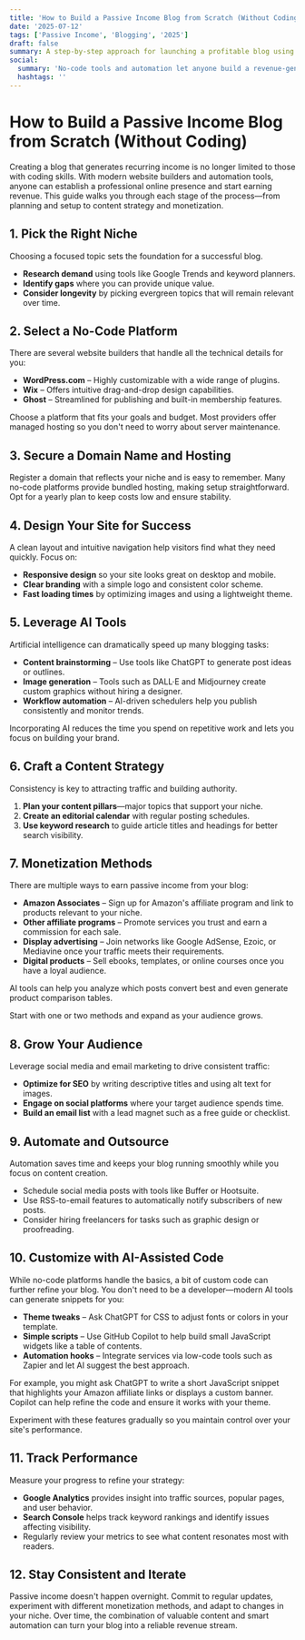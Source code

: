 ```yaml
---
title: 'How to Build a Passive Income Blog from Scratch (Without Coding)'
date: '2025-07-12'
tags: ['Passive Income', 'Blogging', '2025']
draft: false
summary: A step-by-step approach for launching a profitable blog using no-code tools and smart automation techniques.
social:
  summary: 'No-code tools and automation let anyone build a revenue-generating blog without programming skills.'
  hashtags: ''
---
```


# How to Build a Passive Income Blog from Scratch (Without Coding)

Creating a blog that generates recurring income is no longer limited to those with coding skills. With modern website builders and automation tools, anyone can establish a professional online presence and start earning revenue. This guide walks you through each stage of the process—from planning and setup to content strategy and monetization.

## 1. Pick the Right Niche

Choosing a focused topic sets the foundation for a successful blog.

- **Research demand** using tools like Google Trends and keyword planners.
- **Identify gaps** where you can provide unique value.
- **Consider longevity** by picking evergreen topics that will remain relevant over time.

## 2. Select a No-Code Platform

There are several website builders that handle all the technical details for you:

- **WordPress.com** – Highly customizable with a wide range of plugins.
- **Wix** – Offers intuitive drag-and-drop design capabilities.
- **Ghost** – Streamlined for publishing and built-in membership features.

Choose a platform that fits your goals and budget. Most providers offer managed hosting so you don't need to worry about server maintenance.

## 3. Secure a Domain Name and Hosting

Register a domain that reflects your niche and is easy to remember. Many no-code platforms provide bundled hosting, making setup straightforward. Opt for a yearly plan to keep costs low and ensure stability.

## 4. Design Your Site for Success

A clean layout and intuitive navigation help visitors find what they need quickly. Focus on:

- **Responsive design** so your site looks great on desktop and mobile.
- **Clear branding** with a simple logo and consistent color scheme.
- **Fast loading times** by optimizing images and using a lightweight theme.

## 5. Leverage AI Tools

Artificial intelligence can dramatically speed up many blogging tasks:

- **Content brainstorming** – Use tools like ChatGPT to generate post ideas or outlines.
- **Image generation** – Tools such as DALL·E and Midjourney create custom graphics without hiring a designer.
- **Workflow automation** – AI-driven schedulers help you publish consistently and monitor trends.

Incorporating AI reduces the time you spend on repetitive work and lets you focus on building your brand.

## 6. Craft a Content Strategy

Consistency is key to attracting traffic and building authority.

1. **Plan your content pillars**—major topics that support your niche.
2. **Create an editorial calendar** with regular posting schedules.
3. **Use keyword research** to guide article titles and headings for better search visibility.

## 7. Monetization Methods

There are multiple ways to earn passive income from your blog:

- **Amazon Associates** – Sign up for Amazon's affiliate program and link to products relevant to your niche.
- **Other affiliate programs** – Promote services you trust and earn a commission for each sale.
- **Display advertising** – Join networks like Google AdSense, Ezoic, or Mediavine once your traffic meets their requirements.
- **Digital products** – Sell ebooks, templates, or online courses once you have a loyal audience.

AI tools can help you analyze which posts convert best and even generate product comparison tables.

Start with one or two methods and expand as your audience grows.

## 8. Grow Your Audience

Leverage social media and email marketing to drive consistent traffic:

- **Optimize for SEO** by writing descriptive titles and using alt text for images.
- **Engage on social platforms** where your target audience spends time.
- **Build an email list** with a lead magnet such as a free guide or checklist.

## 9. Automate and Outsource

Automation saves time and keeps your blog running smoothly while you focus on content creation.

- Schedule social media posts with tools like Buffer or Hootsuite.
- Use RSS-to-email features to automatically notify subscribers of new posts.
- Consider hiring freelancers for tasks such as graphic design or proofreading.

## 10. Customize with AI-Assisted Code

While no-code platforms handle the basics, a bit of custom code can further refine your blog. You don't need to be a developer—modern AI tools can generate snippets for you:

- **Theme tweaks** – Ask ChatGPT for CSS to adjust fonts or colors in your template.
- **Simple scripts** – Use GitHub Copilot to help build small JavaScript widgets like a table of contents.
- **Automation hooks** – Integrate services via low-code tools such as Zapier and let AI suggest the best approach.

For example, you might ask ChatGPT to write a short JavaScript snippet that highlights your Amazon affiliate links or displays a custom banner. Copilot can help refine the code and ensure it works with your theme.

Experiment with these features gradually so you maintain control over your site's performance.

## 11. Track Performance

Measure your progress to refine your strategy:

- **Google Analytics** provides insight into traffic sources, popular pages, and user behavior.
- **Search Console** helps track keyword rankings and identify issues affecting visibility.
- Regularly review your metrics to see what content resonates most with readers.

## 12. Stay Consistent and Iterate

Passive income doesn't happen overnight. Commit to regular updates, experiment with different monetization methods, and adapt to changes in your niche. Over time, the combination of valuable content and smart automation can turn your blog into a reliable revenue stream.



